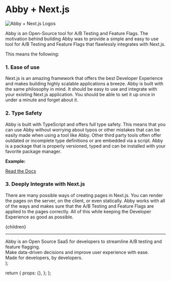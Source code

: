 
# Abby + Next.js

<Image
  src={CoverImage}
  className="mx-auto rounded-sm shadow-md"
  alt="Abby + Next.js Logos"
  priority
/>

Abby is an Open-Source tool for A/B Testing and Feature Flags.
The motivation behind building Abby was to provide a simple and easy to use tool
for A/B Testing and Feature Flags that flawlessly integrates with Next.js.

This means the following:

### 1. Ease of use

Next.js is an amazing framework that offers the best Developer Experience and makes building highly scalable
applications a breeze. Abby is built with the same philosophy in mind. It should be easy to use and integrate
with your existing Next.js application. You should be able to set it up once in under a minute and forget about it.

### 2. Type Safety

Abby is built with TypeScript and offers full type safety. This means that you can use Abby without worrying
about typos or other mistakes that can be easily made when using a tool like Abby. Other third party tools
often offer outdated or incomplete type definitions or are embedded via a script. Abby is a package that is properly versioned,
typed and can be installed with your favorite package manager.

**Example:**

<div className="not-prose mx-auto max-w-5xl">
  <AsyncCodeExample />
  <div className="flex items-center">
    <a
      href={DOCS_URL}
      className="mx-auto mt-8 rounded-lg bg-gray-900 px-4 py-2 text-white transition-transform duration-200 ease-in-out hover:scale-110"
    >
      Read the Docs
    </a>
  </div>
</div>

### 3. Deeply Integrate with Next.js

There are many possible ways of creating pages in Next.js. You can render the pages on the server, on the client,
or even statically. Abby works with all of the ways and makes sure that the A/B Testing and Feature Flags are
applied to the pages correctly. All of this while keeping the Developer Experience as good as possible.

  <MarketingLayout seoTitle="Abby & Next.js" isMarkdown>
    {children}
    <hr />
    <div className="mx-auto mt-12 w-full rounded-lg p-4 text-center text-lg font-semibold leading-loose shadow-lg">
      Abby is an Open Source SaaS for developers to streamline A/B testing and
      feature flagging.
      <br />
      Make data-driven decisions and improve user experience with ease.
      <br />
      Made for developers, by developers.
      <SignupButton className="mt-2 px-3 py-3 text-lg" />
    </div>
  </MarketingLayout>
);

  return {
    props: {},
  };
};
